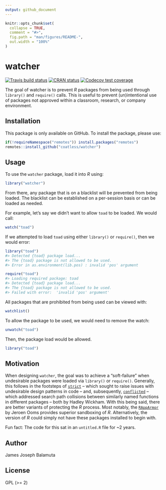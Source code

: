 ```yaml
---
output: github_document
---
```


<!-- README.md is generated from README.Rmd. Please edit that file -->

```r
knitr::opts_chunk$set(
  collapse = TRUE,
  comment = "#>",
  fig.path = "man/figures/README-",
  out.width = "100%"
)
```

# watcher

<!-- badges: start -->
[![Travis build status](https://travis-ci.com/coatless/watcher.svg?branch=master)](https://travis-ci.com/coatless/watcher)
[![CRAN status](https://www.r-pkg.org/badges/version/watcher)](https://CRAN.R-project.org/package=watcher)
[![Codecov test coverage](https://codecov.io/gh/coatless/watcher/branch/master/graph/badge.svg)](https://codecov.io/gh/coatless/watcher?branch=master)
<!-- badges: end -->

The goal of watcher is to prevent _R_ packages from being used through
`library()` and `require()` calls. This is useful to prevent (un)intentional
use of packages not approved within a classroom, research, or company environment.

## Installation

<!--
You can install the released version of watcher from [CRAN](https://CRAN.R-project.org) with:

``` r
install.packages("watcher")
```

Or, you can be on the cutting-edge development version on GitHub using: -->

This package is only available on GitHub. To install the package,
please use:

```r
if(!requireNamespace("remotes")) install.packages("remotes")
remotes::install_github("coatless/watcher")
```

## Usage

To use the `watcher` package, load it into _R_ using:

```r
library("watcher")
```

From there, any package that is on a blacklist will be prevented from
being loaded. The blacklist can be established on a per-session basis or 
can be loaded as needed. 

For example, let's say we didn't want to allow `toad` to be loaded. We would
call:

```r
watch("toad")
```

If we attempted to load `toad` using either `library()` or `require()`, then
we would error:

```r
library("toad")
#> Detected {toad} package load...
#> The {toad} package is not allowed to be used.
#> Error in as.environment(lib.pos) : invalid 'pos' argument

require("toad")
#> Loading required package: toad
#> Detected {toad} package load...
#> The {toad} package is not allowed to be used.
#> Failed with error:  'invalid 'pos' argument'
```

All packages that are prohibited from being used can be viewed with:

```r
watchlist()
```

To allow the package to be used, we would need to remove the watch:

```r
unwatch("toad")
```

Then, the package load would be allowed. 

```r
library("toad")
```

## Motivation

When designing `watcher`, the goal was to achieve a "soft-failure" when 
undesirable packages were loaded via `library()` or `require()`. 
Generally, this follows in the footsteps of 
[`strict`](https://github.com/hadley/strict)
-- which sought to raise issues with undesirable design patterns in code --
and, subsequently, [`conflicted`](https://github.com/r-lib/conflicted) --
which addressed search path collisions between similarly named functions in
different packages -- both by Hadley Wickham. With this being said,
there are better variants of protecting the _R_ process. Most notably, the
[`RAppArmor`](https://cran.r-project.org/package=RAppArmor) by Jeroen Ooms
provides superior sandboxing of _R_. Alternatively, the version of _R_ 
could simply not have these packages installed to begin with.

Fun fact: The code for this sat in an `untitled.R` file for ~2 years.

## Author

James Joseph Balamuta

## License

GPL (>= 2)

